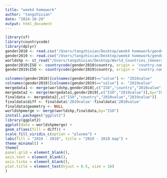 ```yaml
---
title: "week4 homework"
author: "tangzhixian"
date: "2024-10-29"
output: html_document
---
```


```r
library(sf)
library(countrycode)
library(dplyr)
gender2010 <- read.csv("/Users/tangzhixian/Desktop/week4 homework/genderdata 2010.csv")
gender2019 <- read.csv("/Users/tangzhixian/Desktop/week4 homework/genderdata2019.csv")
worldshp <- st_read("/Users/tangzhixian/Desktop/World_Countries_(Generalized)/World_Countries__Generalized_.shp")
gender2010$ISO <- countrycode(gender2010$country, origin = 'country.name', destination = 'iso2c')
gender2019$ISO <- countrycode(gender2019$country, origin = 'country.name', destination = 'iso2c')

colnames(gender2010)[colnames(gender2010)=="value"] <- "2010value"
colnames(gender2019)[colnames(gender2019)=="value"] <- "2019value"
mergedata1 <- merge(worldshp,gender2010[,c("ISO","country","2010value")],by="ISO")
mergedata2 <- merge(mergedata1,gender2019[,c("ISO","2019value")],by="ISO")
finaldata <- mergedata2[,c("ISO","country","2010value","2019value")]
finaldata$diff <- finaldata$'2019value'-finaldata$'2010value'
finaldata$geometry <- NULL
worldshpmerge <- merge(worldshp,finaldata,by="ISO")
install.packages("ggplot2")
library(ggplot2)
ggplot(data = worldshpmerge) +
geom_sf(aes(fill = diff)) + 
scale_fill_viridis_c(option = "plasma") + 
labs(fill = "2019 - 2010", title = "2019 - 2010 map") +
theme_minimal() +
theme(
panel.grid = element_blank(), 
axis.text = element_blank(),  
axis.ticks = element_blank(), 
plot.title = element_text(hjust = 0.5, size = 16) 
)
```


